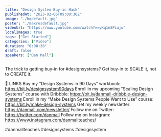 ```yaml
---
title: "Design System Buy-in Hack"
publishedAt: "2023-02-06T09:00:36Z"
image: "./hqdefault.jpg"
poster: "./maxresdefault.jpg"
videoUrl: "https://www.youtube.com/watch?v=yKq1m8Piujw"
localImages: true
tags: ["Get Started"]
categories: ["Video"]
duration: "0:00:38"
draft: false
speakers: ["Dan Mall"]
---
```


The trick to getting buy-in for #designsystems? Get buy-in to SCALE it, not to CREATE it.

🔗 LINKS
Buy my “Design Systems in 90 Days” workbook: https://bit.ly/designsystem90days
Enroll in my upcoming “Scaling Design Systems” course with Dribbble: https://bit.ly/danmall-dribbble-design-systems
Enroll in my “Make Design Systems People Want to Use” course: https://bit.ly/make-design-systems
Get my weekly newsletter: https://danmall.com/newsletter/
Follow me on Twitter: https://twitter.com/danmall
Follow me on Instagram: https://www.instagram.com/danmallteaches/

#danmallteaches #designsystems #designsystem
